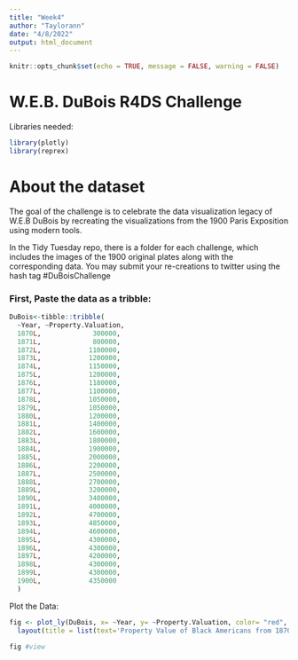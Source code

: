 ```yaml
---
title: "Week4"
author: "Taylorann"
date: "4/8/2022"
output: html_document
---
```


```r
knitr::opts_chunk$set(echo = TRUE, message = FALSE, warning = FALSE)
```

# W.E.B. DuBois R4DS Challenge

Libraries needed:
```r
library(plotly)
library(reprex)
```

# About the dataset
The goal of the challenge is to celebrate the data visualization legacy of W.E.B DuBois by recreating the visualizations from the 1900 Paris Exposition using modern tools.


In the Tidy Tuesday repo, there is a folder for each challenge, which includes the images of the 1900 original plates along with the corresponding data. You may submit your re-creations to twitter using the hash tag #DuBoisChallenge


### First, Paste the data as a tribble:
```r

DuBois<-tibble::tribble(
  ~Year, ~Property.Valuation,
  1870L,             300000,
  1871L,             800000,
  1872L,            1100000,
  1873L,            1200000,
  1874L,            1150000,
  1875L,            1200000,
  1876L,            1180000,
  1877L,            1100000,
  1878L,            1050000,
  1879L,            1050000,
  1880L,            1200000,
  1881L,            1400000,
  1882L,            1600000,
  1883L,            1800000,
  1884L,            1900000,
  1885L,            2000000,
  1886L,            2200000,
  1887L,            2500000,
  1888L,            2700000,
  1889L,            3200000,
  1890L,            3400000,
  1891L,            4000000,
  1892L,            4700000,
  1893L,            4850000,
  1894L,            4600000,
  1895L,            4300000,
  1896L,            4300000,
  1897L,            4200000,
  1898L,            4300000,
  1899L,            4300000,
  1900L,            4350000
  )
```



Plot the Data:
```r
fig <- plot_ly(DuBois, x= ~Year, y= ~Property.Valuation, color= "red", type= 'scatter', mode= 'lines+markers')%>% #Type of plot is a scatter plot but added a line with individual marks for easy viewing
  layout(title = list(text='Property Value of Black Americans from 1870-1900', y = 0.95, x = 0.5, xanchor = 'center', yanchor =  'top'), plot_bgcolor = "linen")# in order to change title, it has to be as a list of text laytout(title=list(text='Whatever you want it to say'))

fig #view
```


